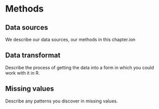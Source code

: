 # Methods

## Data sources

We describe our data sources, our methods in this chapter.ion

## Data transformat

Describe the process of getting the data into a form in which you could work with it in R.

## Missing values

Describe any patterns you discover in missing values.
